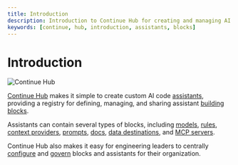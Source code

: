 ```yaml
---
title: Introduction
description: Introduction to Continue Hub for creating and managing AI assistants
keywords: [continue, hub, introduction, assistants, blocks]
---
```


# Introduction

![Continue Hub](/img/hub/models-page.png)

[Continue Hub](https://hub.continue613.dev) makes it simple to create custom AI code [assistants](./assistants/00-intro.md), providing a registry for defining, managing, and sharing assistant [building blocks](./blocks/00-intro.md).

Assistants can contain several types of blocks, including [models](./blocks/block-types.md#models), [rules](./blocks/block-types.md#rules), [context providers](./blocks/block-types.md#context), [prompts](./blocks/block-types.md#prompts), [docs](./blocks/block-types.md#docs), [data destinations](./blocks/block-types.md#data), and [MCP servers](./blocks/block-types.md#mcp-servers).

Continue Hub also makes it easy for engineering leaders to centrally [configure](./secrets/secret-types.md) and [govern](./governance/org-permissions.md) blocks and assistants for their organization.
